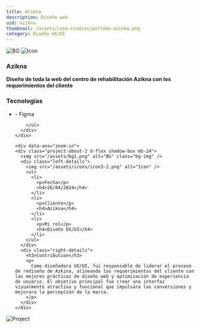 ```yaml
---
title: Azikna
description: Diseño web
uid: azikna
thumbnail: /assets/case-studies/portada-azinka.png
category: Diseño UX/UI
---
```


<PortfolioHeader media="/assets/case-studies/Azikna.png" />

<div className="container">
  <div data-aos="zoom-in">
    <div class="d-flex project-infos-wrap shadow-box mb-24">
      <img src="/assets/bg1.png" alt="BG" class="bg-img" />
      <img src="/assets/icons/icon2-2.png" alt="Icon" />
      <div class="project-details-info flex-1">
        <h3>Azikna</h3>
        <p>
          <b>
            Diseño de toda la web del centro de rehabilitación Azikna con los requerimientos del cliente
          </b>
        </p>
      </div>
      <div class="project-details-info flex-1">
        <h3>Tecnologías</h3>
        <ul>
          <li>- Figma</li>
          
        </ul>
      </div>
    </div>

    <div data-aos="zoom-in">
    <div class="project-about-2 d-flex shadow-box mb-24">
      <img src="/assets/bg1.png" alt="BG" class="bg-img" />
      <div class="left-details">
        <img src="/assets/icons/icon3-2.png" alt="Icon" />
        <ul>
          <li>
            <p>Fecha</p>
            <h4>26/04/2024</h4>
          </li>
          <li>
            <p>Cliente</p>
            <h4>Azikna</h4>
          </li>
          <li>
            <p>Mi rol</p>
            <h4>Diseño UX/UI</h4>
          </li>
        </ul>
      </div>
      <div class="right-details">
        <h3>Contribution</h3>
        <p>
          Como diseñadora UX/UI, fui responsable de liderar el proceso de rediseño de Azkina, alineando los requerimientos del cliente con las mejores prácticas de diseño web y optimización de experiencia de usuario. El objetivo principal fue crear una interfaz visualmente atractiva y funcional que impulsara las conversiones y mejorara la percepción de la marca.
        </p>
      </div>
    </div>
  </div>

  </div>
  <div class=" mb-24" data-aos="zoom-in">
    <img src="/assets/case-studies/Azikna.png" alt="Project" />
  </div>
  
  
</div>

<PortfolioFooter />
